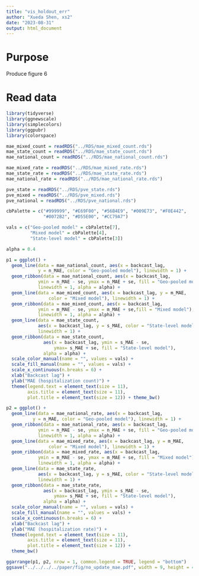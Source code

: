 ```yaml
---
title: "vis_holdout_err"
author: "Xueda Shen, xs2"
date: "2023-08-31"
output: html_document
---
```


# Purpose

Produce figure 6

# Read data

```r
library(tidyverse)
library(ggnewscale)
library(simplecolors)
library(ggpubr)
library(colorspace)
```

```r
mae_mixed_count = readRDS("../RDS/mae_mixed_count.rds")
mae_state_count = readRDS("../RDS/mae_state_count.rds")
mae_national_count = readRDS("../RDS/mae_national_count.rds")

mae_mixed_rate = readRDS("../RDS/mae_mixed_rate.rds")
mae_state_rate = readRDS("../RDS/mae_state_rate.rds")
mae_national_rate = readRDS("../RDS/mae_national_rate.rds")

pve_state = readRDS("../RDS/pve_state.rds")
pve_mixed = readRDS("../RDS/pve_mixed.rds")
pve_national = readRDS("../RDS/pve_national.rds")
```

```r
cbPalette = c("#999999", "#E69F00", "#56B4E9", "#009E73", "#F0E442",
              "#0072B2", "#D55E00", "#CC79A7")

vals = c("Geo-pooled model" = cbPalette[7], 
         "Mixed model" = cbPalette[4], 
         "State-level model" = cbPalette[3])

alpha = 0.4

p1 = ggplot() +
  geom_line(data = mae_national_count, aes(x = backcast_lag,
            y = n_MAE, color = "Geo-pooled model"), linewidth = 1) +
  geom_ribbon(data = mae_national_count, aes(x = backcast_lag,
            ymin = n_MAE - se, ymax = n_MAE + se, fill = "Geo-pooled model"),
            linewidth = 1, alpha = alpha) +
  geom_line(data = mae_mixed_count, aes(x = backcast_lag, y = m_MAE,
                color = "Mixed model"), linewidth = 1) +
  geom_ribbon(data = mae_mixed_count, aes(x = backcast_lag,
            ymin = m_MAE - se, ymax = m_MAE + se,fill = "Mixed model"),
            linewidth = 1, alpha = alpha) +
  geom_line(data = mae_state_count,
            aes(x = backcast_lag, y = s_MAE, color = "State-level model"),
            linewidth = 1) +
  geom_ribbon(data = mae_state_count, 
              aes(x = backcast_lag, ymin = s_MAE - se,
                  ymax= s_MAE + se, fill = "State-level model"),
              alpha = alpha) +
  scale_color_manual(name = "", values = vals) +
  scale_fill_manual(name = "", values = vals) +
  scale_x_continuous(n.breaks = 6) +
  xlab("Backcast lag") +
  ylab("MAE (hospitalization count)") +
  theme(legend.text = element_text(size = 11),
        axis.title = element_text(size = 11),
        plot.title = element_text(size = 12)) + theme_bw()

p2 = ggplot() +  
  geom_line(data = mae_national_rate, aes(x = backcast_lag, 
          y = n_MAE, color = "Geo-pooled model"), linewidth = 1) +
  geom_ribbon(data = mae_national_rate, aes(x = backcast_lag,
            ymin = n_MAE - se, ymax = n_MAE + se, fill = "Geo-pooled model"),
            linewidth = 1, alpha = alpha) +
  geom_line(data = mae_mixed_rate, aes(x = backcast_lag, y = m_MAE,
                color = "Mixed model"), linewidth = 1) +
  geom_ribbon(data = mae_mixed_rate, aes(x = backcast_lag,
            ymin = m_MAE - se, ymax = m_MAE + se, fill = "Mixed model"),
            linewidth = 1, alpha = alpha) +
  geom_line(data = mae_state_rate,
            aes(x = backcast_lag, y = s_MAE, color = "State-level model"), 
            linewidth = 1) +
  geom_ribbon(data = mae_state_rate,
              aes(x = backcast_lag, ymin = s_MAE - se, 
                  ymax= s_MAE + se, fill = "State-level model"), 
              alpha = alpha) +
  scale_color_manual(name = "", values = vals) +
  scale_fill_manual(name = "", values = vals) +
  scale_x_continuous(n.breaks = 6) +
  xlab("Backcast lag") +
  ylab("MAE (hospitalization rate)") +
  theme(legend.text = element_text(size = 11),
        axis.title = element_text(size = 11),
        plot.title = element_text(size = 12)) + 
  theme_bw()

ggarrange(p1, p2, nrow = 1, common.legend = TRUE, legend = "bottom")
ggsave("../../../../paper/fig/no_update_mae.pdf", width = 9, height = 4.5)
```
